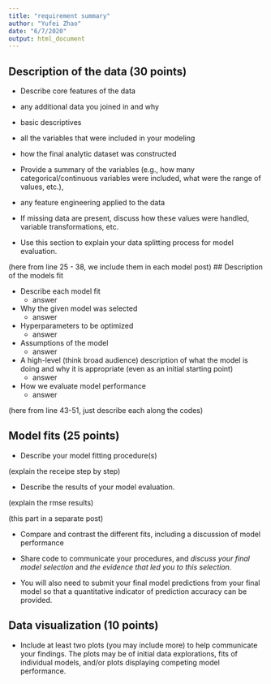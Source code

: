```yaml
---
title: "requirement summary"
author: "Yufei Zhao"
date: "6/7/2020"
output: html_document
---
```


## Description of the data (30 points)

* Describe core features of the data
* any additional data you joined in and why
* basic descriptives

* all the variables that were included in your modeling
* how the final analytic dataset was constructed

* Provide a summary of the variables (e.g., how many categorical/continuous variables were included, what were the range of values, etc.), 
* any feature engineering applied to the data


* If missing data are present, discuss how these values were handled, variable transformations, etc. 
* Use this section to explain your data splitting process for model evaluation.

(here from line 25 - 38, we include them in each model post)
## Description of the models fit 

* Describe each model fit
    * answer
* Why the given model was selected
    * answer
* Hyperparameters to be optimized
    * answer
* Assumptions of the model
    * answer
* A high-level (think broad audience) description of what the model is doing and why it is appropriate (even as an initial starting point)
    * answer
* How we evaluate model performance
    * answer

(here from line 43-51, just describe each along the codes)


## Model fits (25 points)

* Describe your model fitting procedure(s) 

(explain the receipe step by step)

* Describe the results of your model evaluation.

(explain the rmse results)


(this part in a separate post)

* Compare and contrast the different fits, including a discussion of model performance
* Share code to communicate your procedures, and *discuss your final model selection* and *the evidence that led you to this selection*.

* You will also need to submit your final model predictions from your final model so that a quantitative indicator of prediction accuracy can be provided.

## Data visualization (10 points)

* Include at least two plots (you may include more) to help communicate your findings. The plots may be of initial data explorations, fits of individual models, and/or plots displaying competing model performance.

